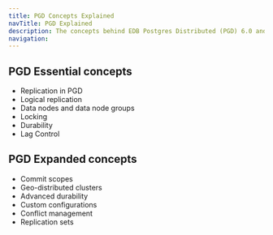 ```yaml
---
title: PGD Concepts Explained
navTitle: PGD Explained
description: The concepts behind EDB Postgres Distributed (PGD) 6.0 and how they work in practice.
navigation:
---
```


## PGD Essential concepts

* Replication in PGD
* Logical replication
* Data nodes and data node groups
* Locking
* Durability
* Lag Control

## PGD Expanded concepts

* Commit scopes
* Geo-distributed clusters
* Advanced durability
* Custom configurations
* Conflict management
* Replication sets
